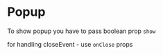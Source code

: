 

<Meta title="Docs/Popup" component={Popup} />


# Popup 

To show popup you have to pass boolean prop `show`

for handling closeEvent - use `onClose` props
